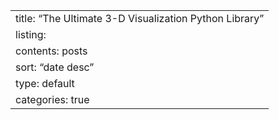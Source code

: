 ---
title: "The Ultimate 3-D Visualization Python Library"
listing:
  contents: posts
  sort: "date desc"
  type: default
  categories: true
---